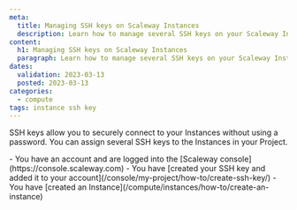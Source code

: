 ```yaml
---
meta:
  title: Managing SSH keys on Scaleway Instances
  description: Learn how to manage several SSH keys on your Scaleway Instances.
content:
  h1: Managing SSH keys on Scaleway Instances
  paragraph: Learn how to manage several SSH keys on your Scaleway Instances.
dates:
  validation: 2023-03-13
  posted: 2023-03-13
categories: 
  - compute
tags: instance ssh key
---
```



SSH keys allow you to securely connect to your Instances without using a password. You can assign several SSH keys to the Instances in your Project.

<Macro id="iam-requirements" />

<Message type="requirement">
  - You have an account and are logged into the [Scaleway console](https://console.scaleway.com)
  - You have [created your SSH key and added it to your account](/console/my-project/how-to/create-ssh-key/)
  - You have [created an Instance](/compute/instances/how-to/create-an-instance)
</Message>
